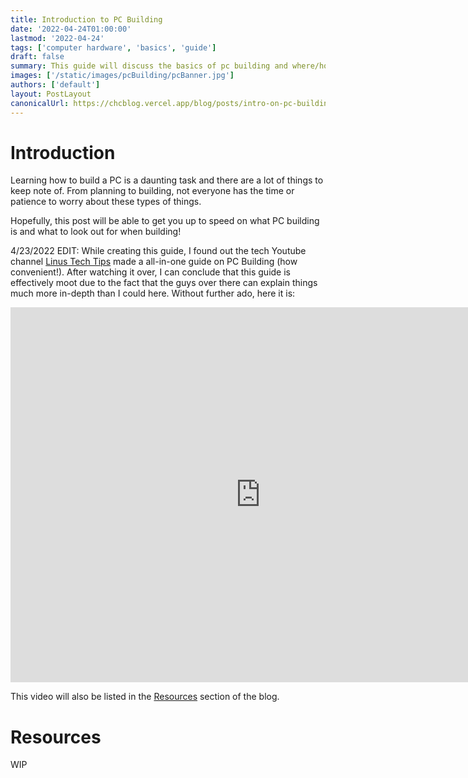```yaml
---
title: Introduction to PC Building
date: '2022-04-24T01:00:00'
lastmod: '2022-04-24'
tags: ['computer hardware', 'basics', 'guide']
draft: false
summary: This guide will discuss the basics of pc building and where/how to source PC parts.
images: ['/static/images/pcBuilding/pcBanner.jpg']
authors: ['default']
layout: PostLayout
canonicalUrl: https://chcblog.vercel.app/blog/posts/intro-on-pc-building
---
```


# Introduction

Learning how to build a PC is a daunting task and there are a lot of things to keep note of.
From planning to building, not everyone has the time or patience to worry about these types of things.

Hopefully, this post will be able to get you up to speed on what PC building is and what to look out for when building!

4/23/2022 EDIT: While creating this guide, I found out the tech Youtube channel [Linus Tech Tips](https://www.youtube.com/c/LinusTechTips) made a all-in-one guide on PC Building (how convenient!). After watching it over, I can conclude that this guide is effectively moot due to the fact that the guys over there can explain things much more in-depth than I could here.
Without further ado, here it is:

<iframe
  width="800"
  height="600"
  src="https://www.youtube.com/embed/BL4DCEp7blY"
  title="YouTube video player"
  frameBorder="0"
  allow="accelerometer; autoplay; clipboard-write; encrypted-media; gyroscope; picture-in-picture"
  allowFullScreen
></iframe>

This video will also be listed in the [Resources]() section of the blog.

# Resources

WIP
